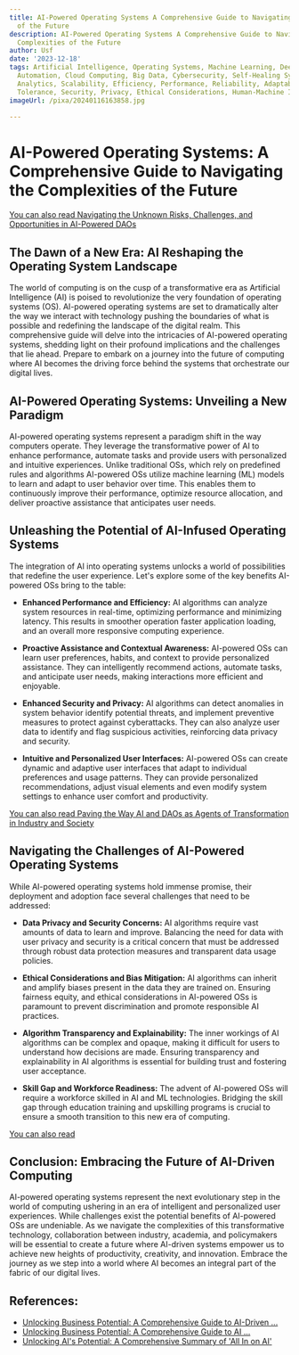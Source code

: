 ```yaml
---
title: AI-Powered Operating Systems A Comprehensive Guide to Navigating the Complexities
  of the Future
description: AI-Powered Operating Systems A Comprehensive Guide to Navigating the
  Complexities of the Future
author: Usf
date: '2023-12-18'
tags: Artificial Intelligence, Operating Systems, Machine Learning, Deep Learning,
  Automation, Cloud Computing, Big Data, Cybersecurity, Self-Healing Systems, Predictive
  Analytics, Scalability, Efficiency, Performance, Reliability, Adaptability, Fault
  Tolerance, Security, Privacy, Ethical Considerations, Human-Machine Interaction
imageUrl: /pixa/20240116163858.jpg

---
```

#  AI-Powered  Operating Systems:  A Comprehensive  Guide to Navigating the Complexities  of the Future

[You can also read Navigating the Unknown Risks, Challenges, and Opportunities  in AI-Powered DAOs](Navigating%20the%20Unknown%20Risks%2C%20Challenges%2C%20and%20Opportunities%20in%20AI-Powered%20DAOs)


##  The Dawn  of a New Era: AI  Reshaping  the Operating System  Landscape

The  world of computing is  on the cusp  of a transformative era as Artificial Intelligence (AI) is poised to  revolutionize the very foundation of operating systems (OS). AI-powered operating systems  are  set to dramatically  alter the way we interact with technology pushing the  boundaries of what is possible and redefining the landscape of the digital realm. This comprehensive guide will delve into the  intricacies of AI-powered operating systems, shedding light on their profound implications and the challenges that lie ahead. Prepare to embark on a journey into the future  of computing where AI becomes the driving force behind the systems that orchestrate our digital lives.

## AI-Powered Operating Systems: Unveiling a New Paradigm

AI-powered operating systems  represent a paradigm shift in the way computers operate. They leverage the transformative power  of AI to enhance performance, automate tasks and provide users with personalized and intuitive experiences. Unlike  traditional OSs, which rely on predefined rules and algorithms AI-powered OSs utilize machine learning (ML) models to learn and adapt to user behavior over time. This enables them to continuously improve their performance, optimize resource allocation, and deliver proactive assistance that anticipates user needs.

## Unleashing the Potential of AI-Infused  Operating Systems

The integration of  AI into operating systems unlocks a world  of possibilities that  redefine the  user experience. Let's explore some of the key benefits AI-powered OSs bring to the table:

* **Enhanced Performance and Efficiency:** AI algorithms can analyze system resources in real-time, optimizing performance and minimizing latency.  This results in smoother operation faster application loading, and an overall more responsive computing experience.

*  **Proactive Assistance and Contextual  Awareness:** AI-powered OSs can learn user  preferences, habits, and context to provide personalized assistance. They can intelligently recommend actions, automate tasks, and anticipate user needs, making interactions more efficient and enjoyable.

* **Enhanced Security and Privacy:** AI algorithms can detect anomalies in system behavior identify potential threats, and implement preventive measures  to protect against  cyberattacks. They can also  analyze user data  to identify and flag suspicious activities, reinforcing data privacy and security.

*  **Intuitive and Personalized User Interfaces:** AI-powered OSs can create dynamic and  adaptive user interfaces that  adapt to individual preferences and usage patterns. They can provide  personalized recommendations, adjust visual elements and even modify system settings to  enhance user comfort  and productivity.

[You can also read Paving the Way AI and DAOs as Agents of Transformation in Industry and Society](Paving%20the%20Way%20AI%20and%20DAOs%20as%20Agents%20of%20Transformation%20in%20Industry%20and%20Society)


## Navigating the Challenges of AI-Powered Operating Systems

While AI-powered operating systems hold  immense promise, their  deployment and adoption face several challenges that need  to  be addressed:

* **Data  Privacy and  Security Concerns:** AI algorithms  require vast amounts of data to learn and improve. Balancing the need for data with user privacy and security is  a critical concern that must be addressed through robust data protection measures and  transparent data  usage policies.

* **Ethical Considerations and Bias Mitigation:** AI algorithms can inherit and amplify biases present in the  data they are trained on. Ensuring fairness equity,  and ethical considerations in AI-powered OSs is paramount to prevent discrimination and promote  responsible AI practices.

* **Algorithm Transparency and Explainability:**  The  inner workings of AI algorithms can be complex and opaque, making it difficult for users to understand how decisions are made. Ensuring transparency and explainability in AI algorithms is essential for building trust and fostering user  acceptance.

* **Skill Gap and  Workforce  Readiness:** The advent of AI-powered OSs will require a workforce skilled  in AI and ML technologies. Bridging the skill gap through education training and upskilling programs is crucial to ensure  a smooth transition to  this new era  of computing.

[You can also read ]()


## Conclusion: Embracing the Future of AI-Driven Computing

AI-powered operating systems represent the next evolutionary step in the world of computing ushering in an era  of intelligent and personalized user experiences. While challenges exist the potential benefits of AI-powered OSs are undeniable.  As we navigate the complexities of this transformative technology, collaboration between industry,  academia, and policymakers will be essential to  create a  future where AI-driven systems empower us to achieve new heights of  productivity, creativity, and innovation. Embrace the journey as we step into a world where AI becomes an integral  part of the fabric of our digital lives.

## References:
- [Unlocking Business Potential: A Comprehensive Guide to AI-Driven ...](https://www.linkedin.com/pulse/unlocking-business-potential-comprehensive-guide)
- [Unlocking Business Potential: A Comprehensive Guide to AI ...](https://medium.com/@saadnoorafridi/unlocking-business-potential-a-comprehensive-guide-to-ai-integration-in-business-communication-158b9f637f26)
- [Unlocking AI's Potential: A Comprehensive Summary of 'All In on AI'](https://medium.com/@octetbio/unlocking-ais-potential-a-comprehensive-summary-of-all-in-on-ai-e7a14e31aa43)
